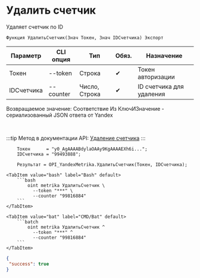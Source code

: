 ﻿---
sidebar_position: 4
---


# Удалить счетчик
 Удаляет счетчик по ID



`Функция УдалитьСчетчик(Знач Токен, Знач IDСчетчика) Экспорт`

  | Параметр | CLI опция | Тип | Обяз. | Назначение |
  |-|-|-|-|-|
  | Токен | --token | Строка | &#x2714; | Токен авторизации |
  | IDСчетчика | --counter | Число, Строка | &#x2714; | ID счетчика для удаления |

  
  Возвращаемое значение:   Соответствие Из КлючИЗначение - сериализованный JSON ответа от Yandex

<br/>

:::tip
Метод в документации API: [Удаление счетчика](https://yandex.ru/dev/metrika/ru/management/openapi/counter/deleteCounter)
:::
<br/>



```bsl title="Пример использования для 1С:Предприятие/OneScript"
    Токен      = "y0_AgAAAABdylaOAAy9KgAAAAEXh6i...";
    IDСчетчика = "99493888";

    Результат = OPI_YandexMetrika.УдалитьСчетчик(Токен, IDСчетчика);
```
    

 <Tabs>
  
    <TabItem value="bash" label="Bash" default>
        ```bash
            oint metrika УдалитьСчетчик \
              --token "***" \
              --counter "99816884"
        ```
    </TabItem>
  
    <TabItem value="bat" label="CMD/Bat" default>
        ```batch
            oint metrika УдалитьСчетчик ^
              --token "***" ^
              --counter "99816884"
        ```
    </TabItem>
</Tabs>


```json title="Результат"
{
 "success": true
}
```
